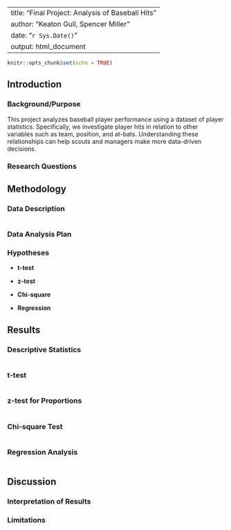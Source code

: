 
---
title: "Final Project: Analysis of Baseball Hits"
author: "Keaton Gull, Spencer Miller"
date: "`r Sys.Date()`"
output: html_document
---

```r
knitr::opts_chunk$set(echo = TRUE)
```

## Introduction

### Background/Purpose

This project analyzes baseball player performance using a dataset of player statistics. Specifically, we investigate player hits in relation to other variables such as team, position, and at-bats. Understanding these relationships can help scouts and managers make more data-driven decisions.

### Research Questions



## Methodology

### Data Description

```r

```

### Data Analysis Plan



### Hypotheses

- **t-test**  


- **z-test**  


- **Chi-square**  


- **Regression**  


## Results

### Descriptive Statistics

```r

```

### t-test

```r

```

### z-test for Proportions

```r

```

### Chi-square Test

```r

```

### Regression Analysis

```r

```

## Discussion

### Interpretation of Results


### Limitations



